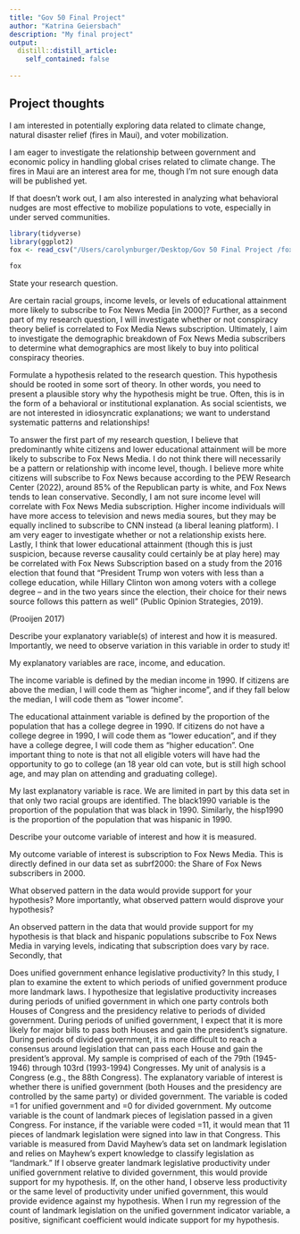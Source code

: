 ```yaml
---
title: "Gov 50 Final Project"
author: "Katrina Geiersbach"
description: "My final project"
output:
  distill::distill_article:
    self_contained: false
    
---
```



## Project thoughts

I am interested in potentially exploring data related to climate change, natural disaster relief (fires in Maui), and voter mobilization.

I am eager to investigate the relationship between government and economic policy in handling global crises related to climate change. The fires in Maui are an interest area for me, though I'm not sure enough data will be published yet. 

If that doesn't work out, I am also interested in analyzing what behavioral nudges are most effective to mobilize populations to vote, especially in under served communities. 




```r

library(tidyverse)
library(ggplot2)
fox <- read_csv("/Users/carolynburger/Desktop/Gov 50 Final Project /foxnews.csv")

fox 

```

State your research question.

Are certain racial groups, income levels, or levels of educational attainment more likely to subscribe to Fox News Media [in 2000]? Further, as a second part of my research question, I will investigate whether or not conspiracy theory belief is correlated to Fox Media News subscription. Ultimately, I aim to investigate the demographic breakdown of Fox News Media subscribers to determine what demographics are most likely to buy into political conspiracy theories. 

Formulate a hypothesis related to the research question. This hypothesis should be rooted in some sort of theory. In other words, you need to present a plausible story why the hypothesis might be true. Often, this is in the form of a behavioral or institutional explanation. As social scientists, we are not interested in idiosyncratic explanations; we want to understand systematic patterns and relationships!


To answer the first part of my research question, I believe that predominantly white citizens and lower educational attainment will be more likely to subscribe to Fox News Media. I do not think there will necessarily be a pattern or relationship with income level, though. I believe more white citizens will subscribe to Fox News because according to the PEW Research Center (2022), around 85% of the Republican party is white, and Fox News tends to lean conservative. Secondly, I am not sure income level will correlate with Fox News Media subscription. Higher income individuals will have more access to television and news media soures, but they may be equally inclined to subscribe to CNN instead (a liberal leaning platform). I am very eager to investigate whether or not a relationship exists here. Lastly, I think that lower educational attainment (though this is just suspicion, because reverse causality could certainly be at play here) may be correlated with Fox News Subscription based on a study from the 2016 election that found that "President Trump won voters with less than a college education, while Hillary Clinton won among voters with a college degree – and in the two years since the election, their choice for their news source follows this pattern as well" (Public Opinion Strategies, 2019).

(Prooijen 2017)

Describe your explanatory variable(s) of interest and how it is measured. Importantly, we need to observe variation in this variable in order to study it!

My explanatory variables are race, income, and education. 

The income variable is defined by the median income in 1990. If citizens are above the median, I will code them as "higher income", and if they fall below the median, I will code them as "lower income". 

The educational attainment variable is defined by the proportion of the population that has a college degree in 1990. If citizens do not have a college degree in 1990, I will code them as "lower education", and if they have a college degree, I will code them as "higher education". One important thing to note is that not all eligible voters will have had the opportunity to go to college (an 18 year old can vote, but is still high school age, and may plan on attending and graduating college).

My last explanatory variable is race. We are limited in part by this data set in that only two racial groups are identified. The black1990 variable is the proportion of the population that was black in 1990. Similarly, the hisp1990 is the proportion of the population that was hispanic in 1990. 


Describe your outcome variable of interest and how it is measured.

My outcome variable of interest is subscription to Fox News Media. This is directly defined in our data set as subrf2000: the
Share of Fox News subscribers in 2000.

What observed pattern in the data would provide support for your hypothesis? More importantly, what observed pattern would disprove your hypothesis?

An observed pattern in the data that would provide support for my hypothesis is that black and hispanic populations subscribe to Fox News Media in varying levels, indicating that subscription does vary by race. Secondly, that 



Does unified government enhance legislative productivity? In this study, I plan to examine the extent to which periods of unified government produce more landmark laws. I hypothesize that legislative productivity increases during periods of unified government in which one party controls both Houses of Congress and the presidency relative to periods of divided government. During periods of unified government, I expect that it is more likely for major bills to pass both Houses and gain the president’s signature. During periods of divided government, it is more difficult to reach a consensus around legislation that can pass each House and gain the president’s approval. My sample is comprised of each of the 79th (1945-1946) through 103rd (1993-1994) Congresses. My unit of analysis is a Congress (e.g., the 88th Congress). The explanatory variable of interest is whether there is unified government (both Houses and the presidency are controlled by the same party) or divided government. The variable is coded =1 for unified government and =0 for divided government. My outcome variable is the count of landmark pieces of legislation passed in a given Congress. For instance, if the variable were coded =11, it would mean that 11 pieces of landmark legislation were signed into law in that Congress. This variable is measured from David Mayhew’s data set on landmark legislation and relies on Mayhew’s expert knowledge to classify legislation as “landmark.” If I observe greater landmark legislative productivity under unified government relative to divided government, this would provide support for my hypothesis. If, on the other hand, I observe less productivity or the same level of productivity under unified government, this would provide evidence against my hypothesis. When I run my regression of the count of landmark legislation on the unified government indicator variable, a positive, significant coefficient would indicate support for my hypothesis.




